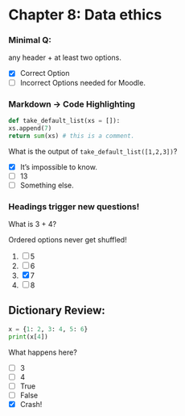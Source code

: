 # Chapter 8: Data ethics


### Minimal Q: 

any header + at least two options.

- [x] Correct Option
- [ ] Incorrect Options needed for Moodle.

### Markdown -> Code Highlighting

```python
def take_default_list(xs = []):
xs.append(7)
return sum(xs) # this is a comment.
```

What is the output of ``take_default_list([1,2,3])``?

- [x] It's impossible to know.
- [ ] 13
- [ ] Something else.

### Headings trigger new questions!

What is 3 + 4?

Ordered options never get shuffled!

1. [ ] 5
2. [ ] 6
3. [x] 7
4. [ ] 8

## Dictionary Review:

```python
x = {1: 2, 3: 4, 5: 6}
print(x[4])
```
What happens here?

- [ ] 3
- [ ] 4
- [ ] True
- [ ] False
- [x] Crash!